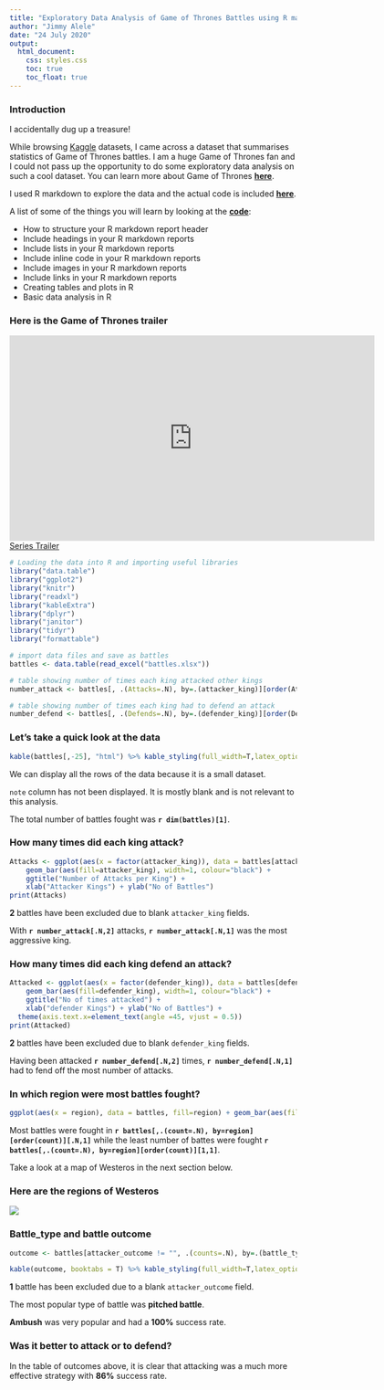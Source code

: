 ```yaml
---
title: "Exploratory Data Analysis of Game of Thrones Battles using R markdown"
author: "Jimmy Alele"
date: "24 July 2020"
output:
  html_document:
    css: styles.css
    toc: true
    toc_float: true
---
```


### Introduction

I accidentally dug up a treasure!

While browsing [Kaggle](https://www.kaggle.com/mylesoneill/game-of-thrones) datasets, I came across a dataset that summarises statistics of Game of Thrones battles. I am a huge Game of Thrones fan and I could not pass up the opportunity to do some exploratory data analysis on such a cool dataset. You can learn more about Game of Thrones [**here**](https://www.hbo.com/game-of-thrones).

I used R markdown to explore the data and the actual code is included [**here**](https://github.com/ExchangeStudent/game_of_thrones).

A list of some of the things you will learn by looking at the [**code**](https://github.com/ExchangeStudent/game_of_thrones):

* How to structure your R markdown report header
* Include headings in your R markdown reports
* Include lists in your R markdown reports
* Include inline code in your R markdown reports
* Include images in your R markdown reports
* Include links in your R markdown reports
* Creating tables and plots in R
* Basic data analysis in R

### Here is the Game of Thrones trailer
<iframe src="https://www.hbo.com/embed/game-of-thrones/videos/series-trailer" width="640" height="360" style="overflow:hidden" scrolling="no" allowfullscreen="true" mozallowfullscreen="true" webkitallowfullscreen="true" seamless="seamless" frameborder="0" type="text/html"></iframe><div><a title="Series Trailer" href="https://www.hbo.com/video/game-of-thrones/videos/series-trailer">Series Trailer</a></div>

```r
# Loading the data into R and importing useful libraries
library("data.table")
library("ggplot2")
library("knitr")
library("readxl")
library("kableExtra")
library("dplyr")
library("janitor")
library("tidyr")
library("formattable")

# import data files and save as battles
battles <- data.table(read_excel("battles.xlsx"))

# table showing number of times each king attacked other kings
number_attack <- battles[, .(Attacks=.N), by=.(attacker_king)][order(Attacks)]

# table showing number of times each king had to defend an attack
number_defend <- battles[, .(Defends=.N), by=.(defender_king)][order(Defends)]
```

### Let's take a quick look at the data

```r
kable(battles[,-25], "html") %>% kable_styling(full_width=T,latex_options = "striped") %>% scroll_box( height = "500px")
```
We can display all the rows of the data because it is a small dataset.

`note` column has not been displayed. It is mostly blank and is not relevant to this analysis.

The total number of battles fought was **`r dim(battles)[1]`**.

### How many times did each king attack?

```r

Attacks <- ggplot(aes(x = factor(attacker_king)), data = battles[attacker_king != ""], fill=factor(attacker_king)) +
    geom_bar(aes(fill=attacker_king), width=1, colour="black") +
    ggtitle("Number of Attacks per King") +
    xlab("Attacker Kings") + ylab("No of Battles")
print(Attacks)
```
**2** battles have been excluded due to blank `attacker_king` fields.

With **`r number_attack[.N,2]`** attacks, **`r number_attack[.N,1]`** was the most aggressive king.


### How many times did each king defend an attack?


```r

Attacked <- ggplot(aes(x = factor(defender_king)), data = battles[defender_king != ""], fill=factor(defender_king)) +
    geom_bar(aes(fill=defender_king), width=1, colour="black") +
    ggtitle("No of times attacked") +
    xlab("defender Kings") + ylab("No of Battles") +
  theme(axis.text.x=element_text(angle =45, vjust = 0.5))
print(Attacked)
```
**2** battles have been excluded due to blank `defender_king` fields.

Having been attacked **`r number_defend[.N,2]`** times, **`r number_defend[.N,1]`** had to fend off the most number of attacks.


### In which region were most battles fought?

```r
ggplot(aes(x = region), data = battles, fill=region) + geom_bar(aes(fill=region), width=1, colour="black")
```

Most battles were fought in **`r battles[,.(count=.N), by=region][order(count)][.N,1]`** while the least number of battes were fought **`r battles[,.(count=.N), by=region][order(count)][1,1]`**.

Take a look at a map of Westeros in the next section below.

### Here are the regions of Westeros
![](regions.jpg)


### Battle_type and battle outcome

```r

outcome <- battles[attacker_outcome != "", .(counts=.N), by=.(battle_type,attacker_outcome)] %>% group_by(battle_type, attacker_outcome) %>% summarise(counts) %>% spread(attacker_outcome,counts, fill=0) %>% adorn_totals(where = c("col","row")) %>% mutate("% wins" = percent(win/Total, digits=0) )

kable(outcome, booktabs = T) %>% kable_styling(full_width=T,latex_options = "striped")

```

**1** battle has been excluded due to a blank `attacker_outcome` field.

The most popular type of battle was **pitched battle**.

**Ambush** was very popular and had a **100%** success rate.

### Was it better to attack or to defend?

In the table of outcomes above, it is clear that attacking was a much more effective strategy with **86%** success rate.



